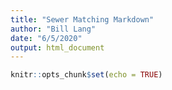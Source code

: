 ```yaml
---
title: "Sewer Matching Markdown"
author: "Bill Lang"
date: "6/5/2020"
output: html_document
---
```


```r
knitr::opts_chunk$set(echo = TRUE)
```




